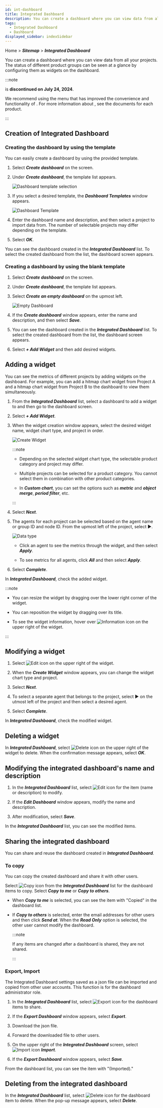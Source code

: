 ```yaml
---
id: int-dashboard
title: Integrated Dashboard
description: You can create a dashboard where you can view data from all your projects.
tags:
  - Integrated Dashboard
  - Dashboard
displayed_sidebar: indexSidebar
---
```


Home > **_Sitemap_** > **_Integrated Dashboard_**

You can create a dashboard where you can view data from all your projects. The status of different product groups can be seen at a glance by configuring them as widgets on the dashboard.

:::note

<Cmdname sid="side_integratedDashboard" className="uitext" /> is **discontinued on July 24, 2024**.

We recommend using the <Cmdname sid="side_flexboard" className="uitext" /> menu that has improved the convenience and functionality of <Cmdname sid="side_integratedDashboard" className="uitext" />. For more information about <Cmdname sid="side_flexboard" className="uitext" />, see the documents for each product.


<Link2flexboard />

:::

## Creation of Integrated Dashboard

### Creating the dashboard by using the template

You can easily create a dashboard by using the provided template.

1. Select **_Create dashboard_** on the screen.

2. Under **_Create dashboard_**, the template list appears.

   ![Dashboard template selection](/img/integrated-dashboard-sel-template-1.png)

3. If you select a desired template, the **_Dashboard Templates_** window appears.

   ![Dashboard Template](/img/main-int-dashboard-sel-template.png)

4. Enter the dashboard name and description, and then select a project to import data from. The number of selectable projects may differ depending on the template.

5. Select **_OK_**.

You can see the dashboard created in the **_Integrated Dashboard_** list. To select the created dashboard from the list, the dashboard screen appears.

### Creating a dashboard by using the blank template

1. Select **_Create dashboard_** on the screen.

2. Under **_Create dashboard_**, the template list appears.

3. Select **_Create an empty dashboard_** on the upmost left.

   ![Empty Dashboard](/img/integrated-dashboard-sel-template.png)

4. If the **_Create dashboard_** window appears, enter the name and description, and then select **_Save_**.

5. You can see the dashboard created in the **_Integrated Dashboard_** list. To select the created dashboard from the list, the dashboard screen appears.

6. Select **_+ Add Widget_** and then add desired widgets.

## Adding a widget

You can see the metrics of different projects by adding widgets on the dashboard. For example, you can add a hitmap chart widget from Project A and a hitmap chart widget from Project B to the dashboard to view them simultaneously.

1. From the **_Integrated Dashboard_** list, select a dashboard to add a widget to and then go to the dashboard screen.

2. Select **_+ Add Widget_**.

3. When the widget creation window appears, select the desired widget name, widget chart type, and project in order.

   ![Create Widget](/img/int-dashboard-add-widget.png)

   :::note

   - Depending on the selected widget chart type, the selectable product category and project may differ.

   - Multiple projects can be selected for a product category. You cannot select them in combination with other product categories.

   - In **_Custom chart_**, you can set the options such as **_metric_** and **_object merge_**, **_period filter_**, etc.

   :::

4. Select **_Next_**.

5. The agents for each project can be selected based on the agent name or group ID and node ID. From the upmost left of the project, select ▶︎.

   ![Data type](/img/int-dashboard-widget-data.png)

   - Click an agent to see the metrics through the widget, and then select **_Apply_**.

   - To see metrics for all agents, click **_All_** and then select **_Apply_**.

6. Select **_Complete_**.

In **_Integrated Dashboard_**, check the added widget.

:::note

- You can resize the widget by dragging over the lower right corner of the widget.

- You can reposition the widget by dragging over its title.

- To see the widget information, hover over ![Information icon](/img/ico-widget-info.svg) on the upper right of the widget.

:::

## Modifying a widget

1. Select ![Edit icon](/img/ico-edit.svg) on the upper right of the widget.

2. When the **_Create Widget_** window appears, you can change the widget chart type and project.

3. Select **_Next_**.

4. To select a separate agent that belongs to the project, select ▶︎ on the utmost left of the project and then select a desired agent.

5. Select **_Complete_**.

In **_Integrated Dashboard_**, check the modified widget.

## Deleting a widget

In **_Integrated Dashboard_**, select ![Delete icon](/img/ico-close.svg) on the upper right of the widget to delete. When the confirmation message appears, select **_OK_**.

## Modifying the integrated dashboard's name and description

1. In the **_Integrated Dashboard_** list, select ![Edit icon](/img/ico-edit.svg) for the item (name or description) to modify. 

2. If the **_Edit Dashboard_** window appears, modify the name and description. 

3. After modification, select **_Save_**.

In the **_Integrated Dashboard_** list, you can see the modified items.

## Sharing the integrated dashboard

You can share and reuse the dashboard created in **_Integrated Dashboard_**.

### To copy

You can copy the created dashboard and share it with other users.

Select ![Copy icon](/img/ico-copy.svg) from the **_Integrated Dashboard_** list for the dashboard items to copy. Select **_Copy to me_** or **_Copy to others_**.

- When **_Copy to me_** is selected, you can see the item with "Copied" in the dashboard list.

- If **_Copy to others_** is selected, enter the email addresses for other users and then click **_Send at_**. When the **_Read Only_** option is selected, the other user cannot modify the dashboard.

  :::note

  If any items are changed after a dashboard is shared, they are not shared.

  :::

### Export, Import

The Integrated Dashboard settings saved as a json file can be imported and copied from other user accounts. This function is for the dashboard administrator role.

1. In the **_Integrated Dashboard_** list, select ![Export icon](/img/ico-export.svg) for the dashboard items to share.

2. If the **_Export Dashboard_** window appears, select **_Export_**.

3. Download the json file.

4. Forward the downloaded file to other users.

5. On the upper right of the **_Integrated Dashboard_** screen, select ![Import icon](/img/ico-import.svg) **_Import_**.

6. If the **_Export Dashboard_** window appears, select **_Save_**.

From the dashboard list, you can see the item with "(Imported)."

## Deleting from the integrated dashboard

In the **_Integrated Dashboard_** list, select ![Delete icon](/img/ico-trash.svg) for the dashboard item to delete. When the pop-up message appears, select **_Delete_**.
